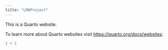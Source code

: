 ```yaml
---
title: "LMAProject"
---
```


This is a Quarto website.

To learn more about Quarto websites visit <https://quarto.org/docs/websites>.

```r
1 + 1
```
